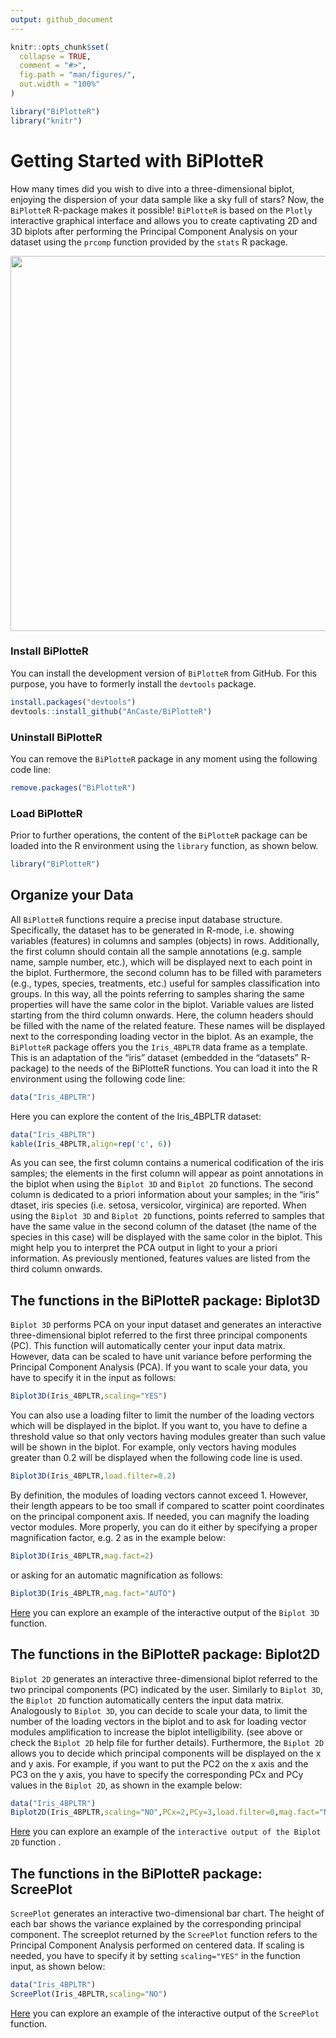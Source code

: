 ```yaml
---
output: github_document
---
```


```r
knitr::opts_chunk$set(
  collapse = TRUE,
  comment = "#>",
  fig.path = "man/figures/",
  out.width = "100%"
)
```

```r
library("BiPlotteR")
library("knitr")
```

# Getting Started with BiPlotteR

How many times did you wish to dive into a three-dimensional biplot, enjoying the dispersion of your data sample like a sky full of stars? Now, the `BiPlotteR` R-package makes it possible!
`BiPlotteR` is based on the `Plotly` interactive graphical interface and allows you to create captivating 2D and 3D biplots after performing the Principal Component Analysis on your dataset using the `prcomp` function provided by the `stats` R package.

<center><img src="man/figures/Cover.png" width=600 /></center>

### Install BiPlotteR

You can install the development version of `BiPlotteR` from GitHub.
For this purpose, you have to formerly install the `devtools` package.

``` r
install.packages("devtools")
devtools::install_github("AnCaste/BiPlotteR")
```

### Uninstall BiPlotteR

You can remove the `BiPlotteR` package in any moment using the following code line:

``` r
remove.packages("BiPlotteR")
``` 

### Load BiPlotteR

Prior to further operations, the content of the `BiPlotteR` package can be loaded into the R environment using the `library` function, as shown below.

``` r
library("BiPlotteR")
``` 

## Organize your Data

All `BiPlotteR` functions require a precise input database structure. Specifically, the dataset has to be generated in R-mode, i.e. showing variables (features) in columns and samples (objects) in rows. Additionally, the first column should contain all the sample annotations (e.g. sample name, sample number, etc.), which will be displayed next to each point in the biplot. Furthermore, the second column has to be filled with parameters (e.g., types, species, treatments, etc.) useful for samples classification into groups. In this way, all the points referring to samples sharing the same properties will have the same color in the biplot. Variable values are listed starting from the third column onwards. Here, the column headers should be filled with the name of the related feature. These names will be displayed next to the corresponding loading vector in the biplot.
As an example, the `BiPlotteR` package offers you the `Iris_4BPLTR` data frame as a template. This is an adaptation of the "iris" dataset (embedded in the "datasets" R-package) to the needs of the BiPlotteR functions. You can load it into the R environment using the following code line:

``` r
data("Iris_4BPLTR")
``` 
Here you can explore the content of the Iris_4BPLTR dataset:

```r
data("Iris_4BPLTR")
kable(Iris_4BPLTR,align=rep('c', 6))
```

As you can see, the first column contains a numerical codification of the iris samples; the elements in the first column will appear as point annotations in the biplot when using the `Biplot 3D` and `Biplot 2D` functions.
The second column is dedicated to a priori information about your samples; in the "iris" dtaset, iris species (i.e. setosa, versicolor, virginica) are reported. When using the `Biplot 3D` and `Biplot 2D` functions, points referred to samples that have the same value in the second column of the dataset (the name of the species in this case) will be displayed with the same color in the biplot. This might help you to interpret the PCA output in light to your a priori information. As previously mentioned, features values are listed from the third column onwards.

## The functions in the BiPlotteR package: Biplot3D

`Biplot 3D` performs PCA on your input dataset and generates an interactive three-dimensional biplot referred to the first three principal components (PC). This function will automatically center your input data matrix. However, data can be scaled to have unit variance before performing the Principal Component Analysis (PCA). If you want to scale your data, you have to specify it in the input as follows:

``` r
Biplot3D(Iris_4BPLTR,scaling="YES")
``` 

You can also use a loading filter to limit the number of the loading vectors which will be displayed in the biplot. If you want to, you have to define a threshold value so that only vectors having modules greater than such value will be shown in the biplot. For example, only vectors having modules greater than 0.2 will be displayed when the following code line is used.

``` r
Biplot3D(Iris_4BPLTR,load.filter=0.2)
``` 
By definition, the modules of loading vectors cannot exceed 1. However, their length appears to be too small if compared to scatter point coordinates on the principal component axis. If needed, you can magnify the loading vector modules. More properly, you can do it either by specifying a proper magnification factor, e.g. 2 as in the example below:

``` r
Biplot3D(Iris_4BPLTR,mag.fact=2)
``` 
or asking for an automatic magnification as follows:

``` r
Biplot3D(Iris_4BPLTR,mag.fact="AUTO")
``` 
[Here](https://chart-studio.plotly.com/~AnCaste/13/#/) you can explore an example of the interactive output of the `Biplot 3D` function.

## The functions in the BiPlotteR package: Biplot2D

`Biplot 2D` generates an interactive three-dimensional biplot referred to the two principal components (PC) indicated by the user. Similarly to `Biplot 3D`, the `Biplot 2D` function automatically centers the input data matrix. Analogously to `Biplot 3D`, you can decide to scale your data, to limit the number of the loading vectors in the biplot and to ask for loading vector modules amplification to increase the biplot intelligibility. (see above or check the `Biplot 2D` help file for further details). Furthermore, the `Biplot 2D` allows you to decide which principal components will be displayed on the x and y axis. For example, if you want to put the PC2 on the x axis and the PC3 on the y axis, you have to specify the corresponding PCx and PCy values in the `Biplot 2D`, as shown in the example below:

``` r
data("Iris_4BPLTR")
Biplot2D(Iris_4BPLTR,scaling="NO",PCx=2,PCy=3,load.filter=0,mag.fact="NO")
```
[Here](https://chart-studio.plotly.com/~AnCaste/15) you can explore an example of the `interactive output of the Biplot 2D` function .

## The functions in the BiPlotteR package: ScreePlot

`ScreePlot` generates an interactive two-dimensional bar chart. The height of each bar shows the variance explained by the corresponding principal component. The screeplot returned by the `ScreePlot` function refers to the Principal Component Analysis performed on centered data. If scaling is needed, you have to specify it by setting `scaling="YES"` in the function input, as shown below:

``` r
data("Iris_4BPLTR")
ScreePlot(Iris_4BPLTR,scaling="NO")
```
[Here](https://chart-studio.plotly.com/~AnCaste/17/#/) you can explore an example of the interactive output of the `ScreePlot` function.
